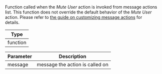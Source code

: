 Function called when the _Mute User_ action is invoked from message actions list.
This function does not override the default behavior of the _Mute User_ action.
Please refer to [the guide on customizing message actions](../../../../ui-cookbook/custom-message-actions) for details.

| Type     |
| -------- |
| function |

| Parameter | Description                     |
| --------- | ------------------------------- |
| message   | message the action is called on |
